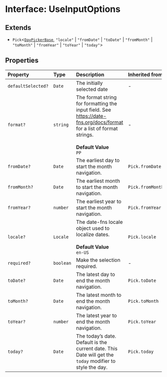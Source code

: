 # Interface: UseInputOptions

## Extends

- `Pick`\<[`DayPickerBase`](/api/latest/interfaces/DayPickerBase.mdx), `"locale"` \| `"fromDate"` \| `"toDate"` \| `"fromMonth"` \| `"toMonth"` \| `"fromYear"` \| `"toYear"` \| `"today"`\>

## Properties

| Property | Type | Description | Inherited from |
| :------ | :------ | :------ | :------ |
| `defaultSelected?` | `Date` | The initially selected date | - |
| `format?` | `string` | The format string for formatting the input field. See<br />https://date-fns.org/docs/format for a list of format strings.<br /><br />**Default Value**<br />` PP ` | - |
| `fromDate?` | `Date` | The earliest day to start the month navigation. | `Pick.fromDate` |
| `fromMonth?` | `Date` | The earliest month to start the month navigation. | `Pick.fromMonth` |
| `fromYear?` | `number` | The earliest year to start the month navigation. | `Pick.fromYear` |
| `locale?` | `Locale` | The date-fns locale object used to localize dates.<br /><br />**Default Value**<br />` en-US ` | `Pick.locale` |
| `required?` | `boolean` | Make the selection required. | - |
| `toDate?` | `Date` | The latest day to end the month navigation. | `Pick.toDate` |
| `toMonth?` | `Date` | The latest month to end the month navigation. | `Pick.toMonth` |
| `toYear?` | `number` | The latest year to end the month navigation. | `Pick.toYear` |
| `today?` | `Date` | The today’s date. Default is the current date. This Date will get the<br />`today` modifier to style the day. | `Pick.today` |
